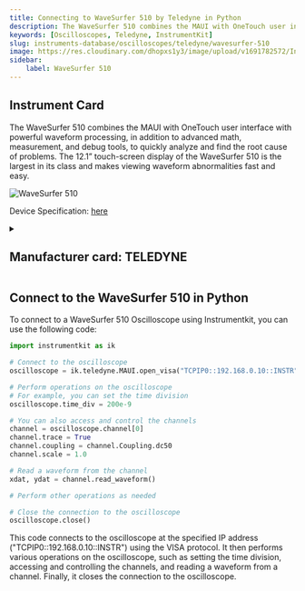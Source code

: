 ```yaml
---
title: Connecting to WaveSurfer 510 by Teledyne in Python
description: The WaveSurfer 510 combines the MAUI with OneTouch user interface with powerful waveform processing, in addition to advanced math, measurement, and debug tools, to quickly analyze and find the root cause of problems. The 12.1” touch-screen display of the WaveSurfer 510 is the largest in its class and makes viewing waveform abnormalities fast and easy.
keywords: [Oscilloscopes, Teledyne, InstrumentKit] 
slug: instruments-database/oscilloscopes/teledyne/wavesurfer-510 
image: https://res.cloudinary.com/dhopxs1y3/image/upload/v1691782572/Instruments/Oscilloscopes/WaveSurfer-510/WaveSurfer-510.jpg
sidebar:
    label: WaveSurfer 510 
---
```



## Instrument Card

The WaveSurfer 510 combines the MAUI with OneTouch user interface with powerful waveform processing, in addition to advanced math, measurement, and debug tools, to quickly analyze and find the root cause of problems. The 12.1” touch-screen display of the WaveSurfer 510 is the largest in its class and makes viewing waveform abnormalities fast and easy.

![WaveSurfer 510](https://res.cloudinary.com/dhopxs1y3/image/upload/v1691782572/Instruments/Oscilloscopes/WaveSurfer-510/WaveSurfer-510.jpg)

Device Specification: [here](https://res.cloudinary.com/iwh/image/upload/q_auto,g_center/assets/1/26/wavesurfer510-ds-24mar17-prelim.pdf)

<details style={{ marginTop: "15px"}}>
<summary><h2 style={{display:'inline'}}>Manufacturer card: TELEDYNE</h2></summary>

![TELEDYNE](https://res.cloudinary.com/dhopxs1y3/image/upload/v1692812958/Instruments/Vendor%20Logos/Teledyne_technologies.png)

Teledyne LeCroy is an American manufacturer of oscilloscopes, protocol analyzers and other test equipment. LeCroy is now a subsidiary of Teledyne Technologies.

- Headquarters: USA
- Yearly Revenue (millions, USD): 5458.6
- Vendor Website: [here](https://www.teledynelecroy.com/)

</details>


<FeaturedInstrumentVideo category="OSCILLOSCOPES" />

## Connect to the WaveSurfer 510 in Python





<Tabs>

<SectionsCard category="OSCILLOSCOPES" manufacturer="Teledyne"></SectionsCard>

<TabItem value="InstrumentKit" label="InstrumentKit">

To connect to a WaveSurfer 510 Oscilloscope using Instrumentkit, you can use the following code:

```python
import instrumentkit as ik

# Connect to the oscilloscope
oscilloscope = ik.teledyne.MAUI.open_visa("TCPIP0::192.168.0.10::INSTR")

# Perform operations on the oscilloscope
# For example, you can set the time division
oscilloscope.time_div = 200e-9

# You can also access and control the channels
channel = oscilloscope.channel[0]
channel.trace = True
channel.coupling = channel.Coupling.dc50
channel.scale = 1.0

# Read a waveform from the channel
xdat, ydat = channel.read_waveform()

# Perform other operations as needed

# Close the connection to the oscilloscope
oscilloscope.close()
```

This code connects to the oscilloscope at the specified IP address ("TCPIP0::192.168.0.10::INSTR") using the VISA protocol. It then performs various operations on the oscilloscope, such as setting the time division, accessing and controlling the channels, and reading a waveform from a channel. Finally, it closes the connection to the oscilloscope.

</TabItem>
</Tabs>